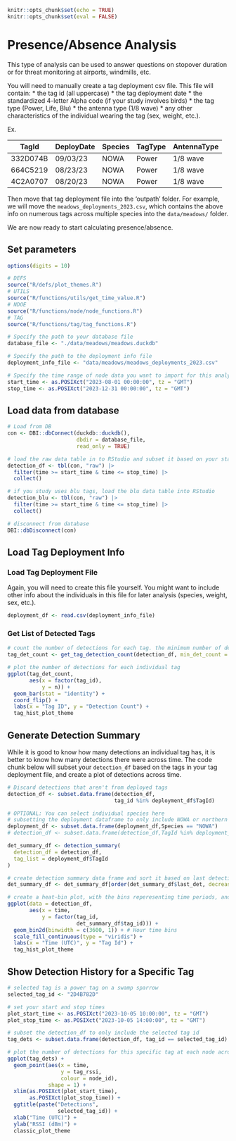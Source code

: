 
```r
knitr::opts_chunk$set(echo = TRUE)
knitr::opts_chunk$set(eval = FALSE)
```

# Presence/Absence Analysis

This type of analysis can be used to answer questions on stopover duration or for threat monitoring at airports, windmills, etc.

You will need to manually create a tag deployment csv file. This file will contain:
* the tag id (all uppercase)
* the tag deployment date
* the standardized 4-letter Alpha code (if your study involves birds)
* the tag type (Power, Life, Blu)
* the antenna type (1/8 wave)
* any other characteristics of the individual wearing the tag (sex, weight, etc.).

Ex.

|TagId|DeployDate|Species|TagType|AntennaType|
|-----|----------|-------|-------|-----------|
|332D074B|09/03/23|NOWA|Power|1/8 wave|
|664C5219|08/23/23|NOWA|Power|1/8 wave|
|4C2A0707|08/20/23|NOWA|Power|1/8 wave|

Then move that tag deployment file into the 'outpath' folder. For example, we will move the `meadows_deployments_2023.csv`, which contains the above info on numerous tags across multiple species into the `data/meadows/` folder.

We are now ready to start calculating presence/absence.

## Set parameters
```r
options(digits = 10)

# DEFS
source("R/defs/plot_themes.R")
# UTILS
source("R/functions/utils/get_time_value.R")
# NDOE
source("R/functions/node/node_functions.R")
# TAG
source("R/functions/tag/tag_functions.R")

# Specify the path to your database file
database_file <- "./data/meadows/meadows.duckdb"

# Specify the path to the deployment info file
deployment_info_file <- "data/meadows/meadows_deployments_2023.csv"

# Specify the time range of node data you want to import for this analysis
start_time <- as.POSIXct("2023-08-01 00:00:00", tz = "GMT")
stop_time <- as.POSIXct("2023-12-31 00:00:00", tz = "GMT")
```

## Load data from database
```r
# Load from DB
con <- DBI::dbConnect(duckdb::duckdb(), 
                      dbdir = database_file, 
                      read_only = TRUE)

# load the raw data table in to RStudio and subset it based on your start and stop times
detection_df <- tbl(con, "raw") |> 
  filter(time >= start_time & time <= stop_time) |>
  collect()

# if you study uses blu tags, load the blu data table into RStudio
detection_blu <- tbl(con, "raw") |> 
  filter(time >= start_time & time <= stop_time) |>
  collect()

# disconnect from database
DBI::dbDisconnect(con)
```

## Load Tag Deployment Info

### Load Tag Deployment File

Again, you will need to create this file yourself. You might want to include other info about the individuals in this file for later analysis (species, weight, sex, etc.).
```r
deployment_df <- read.csv(deployment_info_file)
```

### Get List of Detected Tags
```r
# count the number of detections for each tag. the minimum number of detections to be included in this dataframe is 250000. You can set the `min_det_count` to whatever is appropriate for your study.
tag_det_count <- get_tag_detection_count(detection_df, min_det_count = 250000)

# plot the number of detections for each individual tag
ggplot(tag_det_count, 
       aes(x = factor(tag_id), 
           y = n)) +
  geom_bar(stat = "identity") +
  coord_flip() +
  labs(x = "Tag ID", y = "Detection Count") +
  tag_hist_plot_theme
```

## Generate Detection Summary

While it is good to know how many detections an individual tag has, it is better to know how many detections there were across time. The code chunk below will subset your `detection_df` based on the tags in your tag deployment file, and create a plot of detections across time.
```r
# Discard detections that aren't from deployed tags
detection_df <- subset.data.frame(detection_df, 
                                  tag_id %in% deployment_df$TagId)

# OPTIONAL: You can select individual species here
# subsetting the deployment dataframe to only include NOWA or northern waterthrush
deployment_df <- subset.data.frame(deployment_df,Species == "NOWA")
# detection_df <- subset.data.frame(detection_df,TagId %in% deployment_df$TagId)

det_summary_df <- detection_summary(
  detection_df = detection_df,
  tag_list = deployment_df$TagId
)

# create detection summary data frame and sort it based on last detection date
det_summary_df <- det_summary_df[order(det_summary_df$last_det, decreasing = TRUE), ]

# create a heat-bin plot, with the bins reperesenting time periods, and the color representing the number of detections
ggplot(data = detection_df, 
       aes(x = time, 
           y = factor(tag_id, 
                      det_summary_df$tag_id))) +
  geom_bin2d(binwidth = c(3600, 1)) + # Hour time bins
  scale_fill_continuous(type = "viridis") +
  labs(x = "Time (UTC)", y = "Tag Id") +
  tag_hist_plot_theme

```

## Show Detection History for a Specific Tag

```r
# selected tag is a power tag on a swamp sparrow
selected_tag_id <- "2D4B782D"

# set your start and stop times
plot_start_time <- as.POSIXct("2023-10-05 10:00:00", tz = "GMT")
plot_stop_time <- as.POSIXct("2023-10-05 14:00:00", tz = "GMT")

# subset the detection_df to only include the selected tag id
tag_dets <- subset.data.frame(detection_df, tag_id == selected_tag_id)

# plot the number of detections for this specific tag at each node across time
ggplot(tag_dets) +
  geom_point(aes(x = time, 
                 y = tag_rssi, 
                 colour = node_id), 
             shape = 1) +
  xlim(as.POSIXct(plot_start_time), 
       as.POSIXct(plot_stop_time)) +
  ggtitle(paste("Detections", 
                selected_tag_id)) +
  xlab("Time (UTC)") +
  ylab("RSSI (dBm)") +
  classic_plot_theme
```